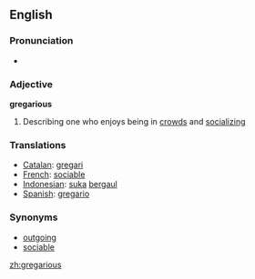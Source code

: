 ==English==
===Pronunciation===
*{{audio|en-us-gregarious.ogg|Audio (US)}}

=== Adjective ===

'''gregarious'''

# Describing one who enjoys being in [[crowd]]s and [[socializing]]

=== Translations ===
*[[Catalan]]: [[gregari]]
*[[French]]: [[sociable]]
*[[Indonesian]]: [[suka]] [[gaul|bergaul]]
*[[Spanish]]: [[gregario]]

=== Synonyms ===
*[[outgoing]]
*[[sociable]]

[[zh:gregarious]]